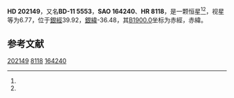 {{Starbox begin
| name = HD 202149
}}
{{Starbox observe
| epoch = [[J2000.0|J2000.0]]
| constell = {{星座名待查}}<ref name=SIMBAD>{{cite web
 | url=http://simbad.u-strasbg.fr/simbad/sim-id?Ident=HR+8118
 | title =Pulsating variable Star
 | publisher=Centre de Données astronomiques de Strasbourg
 | work=SIMBAD
 | accessdate=2012-07-13}}</ref><ref name=DATA>{{cite web
 | url=http://vizier.u-strasbg.fr/viz-bin/VizieR-5?-out.add=.&-source=5050&-corr=PK=HR&-out.max=9999&HR=8118
 | title=VizieR Detailed Page
 | accessdate=2012-07-13
 | archive-date=2016-03-04
 | archive-url=https://web.archive.org/web/20160304211429/http://vizier.u-strasbg.fr/viz-bin/VizieR-5?-out.add=.&-source=5050&-corr=PK=HR&-out.max=9999&HR=8118
 | dead-url=no
 }}</ref>
| 星官 = 
| ra = {{RA|21|14|16.7}}<ref name=SIMBAD /><ref name=DATA />
| dec = {{DEC|-10|36|19}}<ref name=SIMBAD /><ref name=DATA />
| appmag_v = 6.77<ref name=SIMBAD /><ref name=DATA />
}}
{{Starbox character
| class = B9pHgMn<ref name=SIMBAD /><ref name=DATA />
| b-v = -0.08<ref name=SIMBAD /><ref name=DATA />
| u-b = -0.31<ref name=SIMBAD /><ref name=DATA />
| r-i = <ref name=SIMBAD /><ref name=DATA />
| variable = 
}}
{{Starbox astrometry
| radial_v = -0.31
| prop_mo_ra = -4
| parallax = 
| p_error = 
}}
{{Starbox catalog
| names =BD-11 5553，[[SAO星表|SAO]] 164240，[[HD星表|HD]] 202149，[[HR星表|HR]] 8118}}
{{Starbox reference |Simbad=HR+8118}}
{{Starbox end}}

'''HD 202149'''，又名'''BD-11 5553'''，'''SAO 164240'''、'''HR 8118'''，是一颗恒星<ref name=SIMBAD /><ref name=DATA />，视星等为6.77，位于[[銀道座標系|銀經]]39.92，[[銀道座標系|銀緯]]-36.48，其[[B1900.0|B1900.0]]坐标为赤經{{RA|21|8|52.1}}，赤緯{{DEC|-11|-36.48|7}}。

== 参考文献 ==
{{reflist}}

{{star-stub}}

[[Category:HD和HDE天體|202149]]
[[Category:HR天體|8118]]
[[Category:SAO天體|164240]]